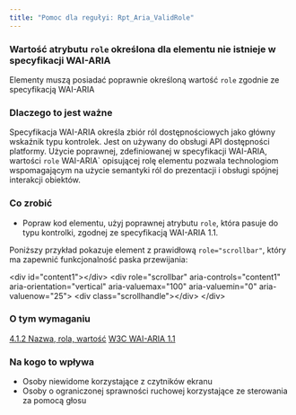 ```yaml
---
title: "Pomoc dla regułyi: Rpt_Aria_ValidRole"
---
```


<div className="toolHelp">
<Row>
<Column colLg={16} colMd={8} colSm={4} className="toolHead">

### Wartość atrybutu `role` określona dla elementu nie istnieje w specyfikacji WAI-ARIA


<div id="locLevel"></div>

Elementy muszą posiadać poprawnie określoną wartość `role` zgodnie ze specyfikacją WAI-ARIA

</Column>
</Row>
<Row>
<Column colLg={11} colMd={5} colSm={4} className="toolMain">

### Dlaczego to jest ważne

Specyfikacja WAI-ARIA określa zbiór ról dostępnościowych jako główny wskaźnik typu kontrolek. Jest on używany do obsługi API dostępności platformy. Użycie poprawnej, zdefiniowanej w specyfikacji WAI-ARIA, wartości `role` WAI-ARIA` opisującej rolę elementu  pozwala technologiom wspomagającym na użycie semantyki ról do prezentacji i obsługi spójnej interakcji obiektów.


<div id="locSnippet"></div>

### Co zrobić

* Popraw kod elementu, użyj poprawnej atrybutu `role`, która pasuje do typu kontrolki, zgodnej ze specyfikacją WAI-ARIA 1.1.

Poniższy przykład pokazuje element z prawidłową `role="scrollbar"`, który ma zapewnić funkcjonalność paska przewijania:

<CodeSnippet type="multi" light={true}> &lt;div id="content1"&gt;&lt;/div&gt;
   &lt;div
      role="scrollbar"
      aria-controls="content1"
      aria-orientation="vertical"
      aria-valuemax="100"
      aria-valuemin="0"
      aria-valuenow="25"&gt;
       &lt;div class="scrollhandle"&gt;&lt;/div&gt;
   &lt;/div&gt;</CodeSnippet>

</Column>
<Column colLg={5} colMd={3} colSm={4} className="toolLeft">

### O tym wymaganiu

[4.1.2 Nazwa, rola, wartość](https://www.ibm.com/able/guidelines/ci162/name_role_value.html)
[W3C WAI-ARIA 1.1](https://www.w3.org/TR/wai-aria-1.1/)

### Na kogo to wpływa

* Osoby niewidome korzystające z czytników ekranu
* Osoby o ograniczonej sprawności ruchowej korzystające ze sterowania za pomocą głosu

</Column>
</Row>
</div>

